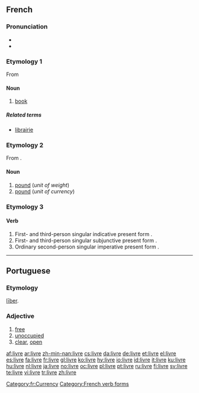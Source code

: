 {{wikipedia|dab=livre}}
==French==

===Pronunciation===
*{{IPA|lang=fr|/livʁ/}}
*{{SAMPA|lang=fr|/livR/}}

===Etymology 1===
From {{L.|fr}} {{term|liber|lang=la}}

====Noun====
{{fr-noun|m}}

# [[book]]

=====Related terms=====
*[[librairie]] {{f}}

===Etymology 2===
From {{L.|fr}} {{term|libra|lang=la}}.

====Noun====
{{fr-noun|f}}

# [[pound]] (''unit of weight'')
# [[pound]] (''unit of currency'')

[[Category:fr:Currency]]
===Etymology 3===
{{inflected form of|livrer}}

====Verb====
{{fr-verb-form}}

# First- and third-person singular indicative present form {{form of|livrer|lang=French}}.
# First- and third-person singular subjunctive present form {{form of|livrer|lang=French}}.
# Ordinary second-person singular imperative present form {{form of|livrer|lang=French}}.[[Category:French verb forms]]

----

==Portuguese==

===Etymology===
{{L.|pt}} [[liber|līber]].

===Adjective===
{{infl|pt|adjective}}

# [[free]]
# [[unoccupied]]
# [[clear]], [[open]]

[[af:livre]]
[[ar:livre]]
[[zh-min-nan:livre]]
[[cs:livre]]
[[da:livre]]
[[de:livre]]
[[et:livre]]
[[el:livre]]
[[es:livre]]
[[fa:livre]]
[[fr:livre]]
[[gl:livre]]
[[ko:livre]]
[[hy:livre]]
[[io:livre]]
[[id:livre]]
[[it:livre]]
[[ku:livre]]
[[hu:livre]]
[[nl:livre]]
[[ja:livre]]
[[no:livre]]
[[oc:livre]]
[[pl:livre]]
[[pt:livre]]
[[ru:livre]]
[[fi:livre]]
[[sv:livre]]
[[te:livre]]
[[vi:livre]]
[[tr:livre]]
[[zh:livre]]